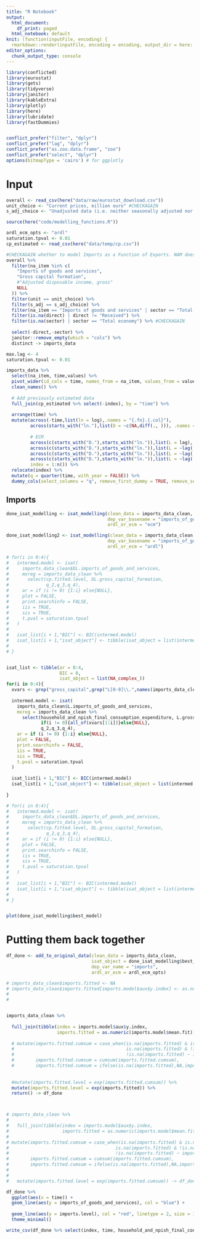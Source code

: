 ```yaml
---
title: "R Notebook"
output:
  html_document:
    df_print: paged
  html_notebook: default
knit: (function(inputFile, encoding) {
  rmarkdown::render(inputFile, encoding = encoding, output_dir = here::here("output")) })
editor_options:
  chunk_output_type: console
---
```


\renewcommand{\[}{\begin{equation}}
\renewcommand{\]}{\end{equation}}


```r
library(conflicted)
library(eurostat)
library(gets)
library(tidyverse)
library(janitor)
library(kableExtra)
library(plotly)
library(here)
library(lubridate)
library(fastDummies)


conflict_prefer("filter", "dplyr")
conflict_prefer("lag", "dplyr")
conflict_prefer("as.zoo.data.frame", "zoo")
conflict_prefer("select", "dplyr")
options(bitmapType = 'cairo') # for ggplotly
```


# Input

```r
overall <- read_csv(here("data/raw/eurostat_download.csv"))
unit_choice <- "Current prices, million euro" #CHECKAGAIN
s_adj_choice <- "Unadjusted data (i.e. neither seasonally adjusted nor calendar adjusted data)" #CHECKAGAIN

source(here("code/modelling_functions.R"))

ardl_ecm_opts <- "ardl"
saturation.tpval <- 0.01
cp_estimated <- read_csv(here("data/temp/cp.csv"))
```





```r
#CHECKAGAIN whether to model Imports as a Function of Exports. NAM does, we currently don't
overall %>% 
  filter(na_item %in% c(
    "Imports of goods and services",
    "Gross capital formation",
    #"Adjusted disposable income, gross"
    NULL
  )) %>% 
  filter(unit == unit_choice) %>% 
  filter(s_adj == s_adj_choice) %>% 
  filter(na_item == "Imports of goods and services" | sector == "Total economy") %>%  #CHECKAGAIN
  filter(is.na(direct) | direct != "Received") %>% 
  filter(is.na(sector) | sector == "Total economy") %>% #CHECKAGAIN
  
  select(-direct,-sector) %>% 
  janitor::remove_empty(which = "cols") %>% 
  distinct -> imports_data

```



```r
max.lag <- 4
saturation.tpval <- 0.01
```


```r
imports_data %>% 
  select(na_item, time,values) %>%
  pivot_wider(id_cols = time, names_from = na_item, values_from = values) %>% 
  clean_names() %>% 
  
  # Add previously estimated data
  full_join(cp_estimated %>% select(-index), by = "time") %>% 
  
  arrange(time) %>% 
  mutate(across(-time,list(ln = log),.names = "{.fn}.{.col}"),
         across(starts_with("ln."),list(D = ~c(NA,diff(., ))), .names = "{.fn}.{.col}"),
         
         # ECM
         across(c(starts_with("D."),starts_with("ln.")),list(L = lag),.names = "{.fn}1.{.col}"),
         across(c(starts_with("D."),starts_with("ln.")),list(L = ~lag(.,2)),.names = "{.fn}2.{.col}"),
         across(c(starts_with("D."),starts_with("ln.")),list(L = ~lag(.,3)),.names = "{.fn}3.{.col}"),
         across(c(starts_with("D."),starts_with("ln.")),list(L = ~lag(.,4)),.names = "{.fn}4.{.col}"),
         index = 1:n()) %>% 
  relocate(index) %>% 
  mutate(q = quarter(time, with_year = FALSE)) %>% 
  dummy_cols(select_columns = "q", remove_first_dummy = TRUE, remove_selected_columns = TRUE) -> imports_data_clean
```





## Imports

```r
done_isat_modelling <- isat_modelling(clean_data = imports_data_clean, 
                                      dep_var_basename = "imports_of_goods_and_services",
                                      ardl_or_ecm = "ecm")

done_isat_modelling2 <- isat_modelling(clean_data = imports_data_clean, 
                                      dep_var_basename = "imports_of_goods_and_services",
                                      ardl_or_ecm = "ardl")

# for(i in 0:4){
#   intermed.model <- isat(
#     imports_data_clean$DL.imports_of_goods_and_services,
#     mxreg = imports_data_clean %>% 
#       select(cp.fitted.level, DL.gross_capital_formation,
#              q_2,q_3,q_4), 
#     ar = if (i != 0) {1:i} else{NULL},
#     plot = FALSE,
#     print.searchinfo = FALSE,
#     iis = TRUE,
#     sis = TRUE,
#     t.pval = saturation.tpval
#   )
#   
#   isat_list[i + 1,"BIC"] <- BIC(intermed.model)
#   isat_list[i + 1,"isat_object"] <- tibble(isat_object = list(intermed.model))
#   
# }



```


```r
isat_list <- tibble(ar = 0:4,
                    BIC = 0,
                    isat_object = list(NA_complex_))
for(i in 0:4){
  xvars <- grep("gross_capital",grep("L[0-9]\\.",names(imports_data_clean), value = TRUE), value = TRUE)
  
  intermed.model <- isat(
    imports_data_clean$L.imports_of_goods_and_services,
    mxreg = imports_data_clean %>% 
      select(household_and_npish_final_consumption_expenditure, L.gross_capital_formation,
             if(i != 0){all_of(xvars[1:i])}else{NULL},
             q_2,q_3,q_4), 
    ar = if (i != 0) {1:i} else{NULL},
    plot = FALSE,
    print.searchinfo = FALSE,
    iis = TRUE,
    sis = TRUE,
    t.pval = saturation.tpval
  )
  
  isat_list[i + 1,"BIC"] <- BIC(intermed.model)
  isat_list[i + 1,"isat_object"] <- tibble(isat_object = list(intermed.model))
  
}

# for(i in 0:4){
#   intermed.model <- isat(
#     imports_data_clean$DL.imports_of_goods_and_services,
#     mxreg = imports_data_clean %>% 
#       select(cp.fitted.level, DL.gross_capital_formation,
#              q_2,q_3,q_4), 
#     ar = if (i != 0) {1:i} else{NULL},
#     plot = FALSE,
#     print.searchinfo = FALSE,
#     iis = TRUE,
#     sis = TRUE,
#     t.pval = saturation.tpval
#   )
#   
#   isat_list[i + 1,"BIC"] <- BIC(intermed.model)
#   isat_list[i + 1,"isat_object"] <- tibble(isat_object = list(intermed.model))
#   
# }



```


```r
plot(done_isat_modelling$best_model)
```


# Putting them back together


```r
df_done <- add_to_original_data(clean_data = imports_data_clean,
                                isat_object = done_isat_modelling$best_model, 
                                dep_var_name = "imports",
                                ardl_or_ecm = ardl_ecm_opts)
```




```r
# imports_data_clean$imports.fitted <- NA
# imports_data_clean$imports.fitted[imports.model$aux$y.index] <- as.numeric(imports.model$mean.fit)
# 
# 


imports_data_clean %>% 
  
  full_join(tibble(index = imports.model$aux$y.index, 
                   imports.fitted = as.numeric(imports.model$mean.fit)), by = "index") %>% 
  
  # mutate(imports.fitted.cumsum = case_when(is.na(imports.fitted) & is.na(lead(imports.fitted))~0,
  #                                          is.na(imports.fitted) & !is.na(lead(imports.fitted))~L.imports_of_goods_and_services,
  #                                          !is.na(imports.fitted) ~ imports.fitted),
  #        imports.fitted.cumsum = cumsum(imports.fitted.cumsum),
  #        imports.fitted.cumsum = ifelse(is.na(imports.fitted),NA,imports.fitted.cumsum)) %>% 
  
  
  #mutate(imports.fitted.level = exp(imports.fitted.cumsum)) %>% 
  mutate(imports.fitted.level = exp(imports.fitted)) %>% 
  return() -> df_done



# imports_data_clean %>% 
#   
#   full_join(tibble(index = imports.model$aux$y.index, 
#                    imports.fitted = as.numeric(imports.model$mean.fit)), by = "index") %>% 
# 
# mutate(imports.fitted.cumsum = case_when(is.na(imports.fitted) & is.na(lead(imports.fitted))~0,
#                                        is.na(imports.fitted) & !is.na(lead(imports.fitted))~L.imports_of_goods_and_services,
#                                        !is.na(imports.fitted) ~ imports.fitted),
#        imports.fitted.cumsum = cumsum(imports.fitted.cumsum),
#        imports.fitted.cumsum = ifelse(is.na(imports.fitted),NA,imports.fitted.cumsum)) %>% 
#   
#   
#   mutate(imports.fitted.level = exp(imports.fitted.cumsum)) -> df_done
```


```r
df_done %>% 
  ggplot(aes(x = time)) + 
  geom_line(aes(y = imports_of_goods_and_services), col = "blue") + 
  
  geom_line(aes(y = imports.level), col = "red", linetype = 2, size = 1) + 
  theme_minimal()
```

```r
write_csv(df_done %>% select(index, time, household_and_npish_final_consumption_expenditure, imports.fitted.level), here("data/temp/imports.csv"))
```


